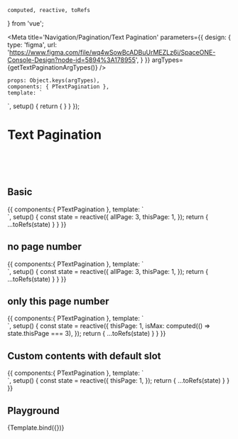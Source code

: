     computed, reactive, toRefs
} from 'vue';

<Meta title='Navigation/Pagination/Text Pagination' parameters={{
    design: {
        type: 'figma',
        url: 'https://www.figma.com/file/wq4wSowBcADBuUrMEZLz6i/SpaceONE-Console-Design?node-id=5894%3A178955',
    }
}} argTypes={getTextPaginationArgTypes()} />

    props: Object.keys(argTypes),
    components: { PTextPagination },
    template: `
<div style="display:flex; align-items:center; justify-content:center;">
    <p-text-pagination
        :all-page="allPage"
        :this-page.sync="thisPage"
        :show-page-number="showPageNumber"
    />
</div>`,
    setup() {
        return {
        }
    }
});

# Text Pagination

<br/>
<br/>
<br/>

## Basic
<Canvas>
    <Story name="Basic Text Pagination">
        {{
            components:{ PTextPagination },
            template: `
<div style="display:flex; align-items:center; justify-content:center;">
    <p-text-pagination
        :all-page="allPage"
        :this-page.sync="thisPage"
    />
</div>`,
            setup() {
                const state = reactive({
                    allPage: 3,
                    thisPage: 1,
                });
                return {
                    ...toRefs(state)
                }
            }
        }}
    </Story>
</Canvas>

## no page number
<Canvas>
    <Story name="Without Page Number">
        {{
            components:{ PTextPagination },
            template: `
<div style="display: flex; align-items:center; justify-content:center;">
    <p-text-pagination
        :all-page="allPage"
        :this-page.sync="thisPage"
        :show-page-number="false"
    />
</div>
`,
            setup() {
                const state = reactive({
                    allPage: 3,
                    thisPage: 1,
                });
                return {
                    ...toRefs(state)
                }
            }
        }}
    </Story>
</Canvas>


## only this page number
<Canvas>
    <Story name="only this page number">
        {{
            components:{ PTextPagination },
            template: `
              <div style="display: flex; align-items:center; justify-content:center;">
              <p-text-pagination
                  :this-page.sync="thisPage"
                  :disable-next-page="isMax"
              />
              </div>
            `,
            setup() {
                const state = reactive({
                    thisPage: 1,
                    isMax: computed(() => state.thisPage === 3),
                });
                return {
                    ...toRefs(state)
                }
            }
        }}
    </Story>
</Canvas>


## Custom contents with default slot
<Canvas>
    <Story name="Custom contents with default slot">
        {{
            components:{ PTextPagination },
            template: `
              <div style="display: flex; align-items:center; justify-content:center;">
              <p-text-pagination
                  :this-page.sync="thisPage"
              ><template #default>
<span>{{ thisPage }} page</span>
</template>
</p-text-pagination>
              </div>
            `,
            setup() {
                const state = reactive({
                    thisPage: 1,
                });
                return {
                    ...toRefs(state)
                }
            }
        }}
    </Story>
</Canvas>

## Playground
<Canvas>
    <Story name="playground" >
        {Template.bind({})}
    </Story>
</Canvas>

<ArgsTable story="playground" />
